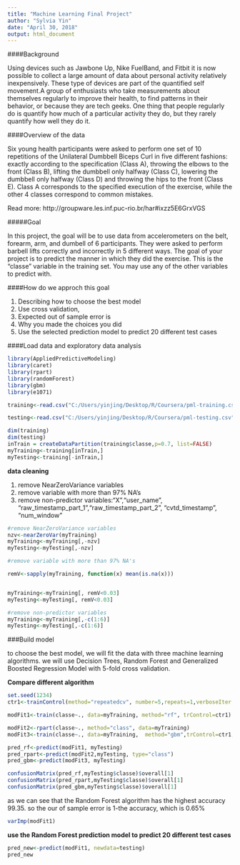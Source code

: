 ---
title: "Machine Learning Final Project"
author: "Sylvia Yin"
date: "April 30, 2018"
output: html_document
---

####Background

Using devices such as Jawbone Up, Nike FuelBand, and Fitbit it is now possible to collect a large amount of data about personal activity relatively inexpensively. These type of devices are part of the quantified self movement.A group of enthusiasts who take measurements about themselves regularly to improve their health, to find patterns in their behavior, or because they are tech geeks. One thing that people regularly do is quantify how much of a particular activity they do, but they rarely quantify how well they do it. 

####Overview of the data

Six young health participants were asked to perform one set of 10 repetitions of the Unilateral Dumbbell Biceps Curl in five different fashions: exactly according to the specification (Class A), throwing the elbows to the front (Class B), lifting the dumbbell only halfway (Class C), lowering the dumbbell only halfway (Class D) and throwing the hips to the front (Class E).
Class A corresponds to the specified execution of the exercise, while the other 4 classes correspond to common mistakes.

Read more: http://groupware.les.inf.puc-rio.br/har#ixzz5E6GrxVGS

#####Goal

In this project, the goal will be to use data from accelerometers on the belt, forearm, arm, and dumbell of 6 participants. They were asked to perform barbell lifts correctly and incorrectly in 5 different ways.
The goal of your project is to predict the manner in which they did the exercise. This is the "classe" variable in the training set. You may use any of the other variables to predict with. 

####How do we approch this goal

1. Describing how to choose the best model
2. Use cross validation, 
3. Expected out of sample error is
4. Why you made the choices you did
5. Use the selected prediction model to predict 20 different test cases


####Load data and exploratory data analysis

```{r message=FALSE}
library(AppliedPredictiveModeling)
library(caret)
library(rpart)
library(randomForest)
library(gbm)
library(e1071)

training<-read.csv("C:/Users/yinjing/Desktop/R/Coursera/pml-training.csv", na.string=c("NA","#DIV/0!", ""))

testing<-read.csv("C:/Users/yinjing/Desktop/R/Coursera/pml-testing.csv",na.string=c("NA","#DIV/0!", ""))

dim(training)
dim(testing)
inTrain = createDataPartition(training$classe,p=0.7, list=FALSE)
myTraining<-training[inTrain,]
myTesting<-training[-inTrain,]
```

**data cleaning**

1. remove NearZeroVariance variables
2. remove variable with more than 97% NA's
3. remove non-predictor variables:"X","user_name", "raw_timestamp_part_1","raw_timestamp_part_2", "cvtd_timestamp", "num_window"

```{r cache=TRUE}
#remove NearZeroVariance variables
nzv<-nearZeroVar(myTraining)
myTraining<-myTraining[,-nzv]
myTesting<-myTesting[,-nzv]

#remove variable with more than 97% NA's

remV<-sapply(myTraining, function(x) mean(is.na(x)))


myTraining<-myTraining[, remV<0.03]
myTesting<-myTesting[, remV<0.03]

#remove non-predictor variables
myTraining<-myTraining[,-c(1:6)]
myTesting<-myTesting[,-c(1:6)]


```

###Build model

to choose the best model, we will fit the data with three machine learning algorithms. we will use Decision Trees, Random Forest and Generalized Boosted Regression Model with 5-fold cross validation.

**Compare different algorithm**

```{r}
set.seed(1234)
ctr1<-trainControl(method="repeatedcv", number=5,repeats=1,verboseIter = FALSE)

modFit1<-train(classe~., data=myTraining, method="rf", trControl=ctr1)

```

```{r}
modFit2<-rpart(classe~., method="class", data=myTraining)
modFit3<-train(classe~., data=myTraining,  method="gbm",trControl=ctr1, verbose=FALSE)

pred_rf<-predict(modFit1, myTesting)
pred_rpart<-predict(modFit2,myTesting, type="class")
pred_gbm<-predict(modFit3, myTesting)

confusionMatrix(pred_rf,myTesting$classe)$overall[1]
confusionMatrix(pred_rpart,myTesting$classe)$overall[1]
confusionMatrix(pred_gbm,myTesting$classe)$overall[1]
```

as we can see that the Random Forest algorithm has the highest accuracy 99.35. so the our of sample error is 1-the accuracy, which is 0.65%

```{r}
varImp(modFit1)

```

**use the Random Forest prediction model to predict 20 different test cases**

```{r}
pred_new<-predict(modFit1, newdata=testing)
pred_new

```



